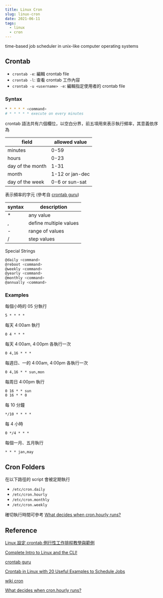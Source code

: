 ```yaml
---
title: Linux Cron
slug: linux-cron
date: 2021-06-11
tags: 
  - linux
  - cron
---
```


time-based job scheduler in unix-like computer operating systems

## Crontab

- `crontab -e`: 編輯 crontab file
- `crontab -l`: 查看 crontab 工作內容
- `crontab -u <username> -e`: 編輯指定使用者的 crontab file

### Syntax

```bash
* * * * * <command>
# * * * * * execute on every minutes
```

crontab 語法共有六個欄位，以空白分界，前五項用來表示執行頻率，其意義依序為

| field            | allowed value   |
|------------------|-----------------|
| minutes          | 0-59            |
| hours            | 0-23            |
| day of the month | 1-31            |
| month            | 1-12 or jan-dec |
| day of the week  | 0-6 or sun-sat  |

表示頻率的字元 (參考自 [crontab guru](https://crontab.guru/))

| syntax | description            |
|--------|------------------------|
| *      | any value              |
| ,      | define multiple values |
| -      | range of values        |
| /      | step values            |

Special Strings

```bash
@daily <command>
@reboot <command>
@weekly <command>
@yearly <command>
@monthly <command>
@annually <command>
```

### Examples

每個小時的 05 分執行

```
5 * * * *
```

每天 4:00am 執行

```
0 4 * * *
```

每天 4:00am, 4:00pm 各執行一次

```
0 4,16 * * *
```

每週日、一的 4:00am, 4:00pm 各執行一次

```
0 4,16 * * sun,mon
```

每周日 4:00pm 執行

```
0 16 * * sun
0 16 * * 0
```

每 10 分鐘

```
*/10 * * * *
```

每 4 小時

```
0 */4 * * *
```

每個一月、五月執行

```
* * * jan,may
```

## Cron Folders

在以下路徑的 script 會被定期執行

- `/etc/cron.daily`
- `/etc/cron.hourly`
- `/etc/cron.monthly`
- `/etc/cron.weekly`

確切執行時間可參考 [What decides when cron.hourly runs?](https://unix.stackexchange.com/questions/371354/what-decides-when-cron-hourly-runs)

## Reference

[Linux 設定 crontab 例行性工作排程教學與範例](https://blog.gtwang.org/linux/linux-crontab-cron-job-tutorial-and-examples/)

[Complete Intro to Linux and the CLI!](https://btholt.github.io/complete-intro-to-linux-and-the-cli/cron)

[crontab guru](https://crontab.guru/)

[Crontab in Linux with 20 Useful Examples to Schedule Jobs](https://tecadmin.net/crontab-in-linux-with-20-examples-of-cron-schedule/)

[wiki cron](https://en.wikipedia.org/wiki/Cron)

[What decides when cron.hourly runs?](https://unix.stackexchange.com/questions/371354/what-decides-when-cron-hourly-runs)

